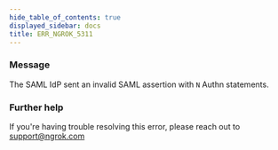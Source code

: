 ```yaml
---
hide_table_of_contents: true
displayed_sidebar: docs
title: ERR_NGROK_5311
---
```


### Message

The SAML IdP sent an invalid SAML assertion with `N` Authn statements.

### Further help

If you're having trouble resolving this error, please reach out to [support@ngrok.com](mailto:support@ngrok.com?subject=Help%20with%20ERR_NGROK_5311)

